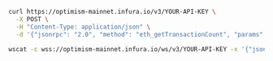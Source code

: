 
<Tabs>
  <TabItem value="cURL">

```bash
curl https://optimism-mainnet.infura.io/v3/YOUR-API-KEY \
  -X POST \
  -H "Content-Type: application/json" \
  -d '{"jsonrpc": "2.0", "method": "eth_getTransactionCount", "params": ["0xc94770007dda54cF92009BFF0dE90c06F603a09f", "0x5bad55"], "id": 1}'
```

  </TabItem>
  <TabItem value="WSS">

```bash
wscat -c wss://optimism-mainnet.infura.io/ws/v3/YOUR-API-KEY -x '{"jsonrpc": "2.0", "method": "eth_getTransactionCount", "params": ["0xc94770007dda54cF92009BFF0dE90c06F603a09f", "0x5bad55"], "id": 1}'
```

  </TabItem>
</Tabs>
